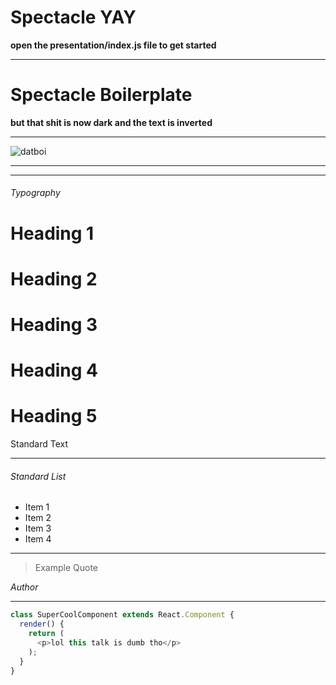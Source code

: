 
# Spectacle YAY


**open the presentation/index.js file to get started**

---

# Spectacle Boilerplate

**but that shit is now dark and the text is inverted**

---

![datboi](https://pbs.twimg.com/media/CkjFUyTXEAEysBY.jpg)

---

<RegularAssComponent/>

---

###### Typography

# Heading 1

# Heading 2

# Heading 3

# Heading 4

# Heading 5

Standard Text

---

###### Standard List

- Item 1
- Item 2
- Item 3
- Item 4

---

> Example Quote

<Cite>Author</Cite>

---

```javascript
class SuperCoolComponent extends React.Component {
  render() {
    return (
      <p>lol this talk is dumb tho</p>
    );
  }
}
```